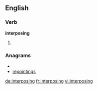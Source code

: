 ==English==

===Verb===
'''interposing'''

# {{present participle of|[[interpose]]}}

===Anagrams===
* {{alphagram|egiinnoprst}}
* [[repointings#English|repointings]]

[[de:interposing]]
[[fr:interposing]]
[[vi:interposing]]